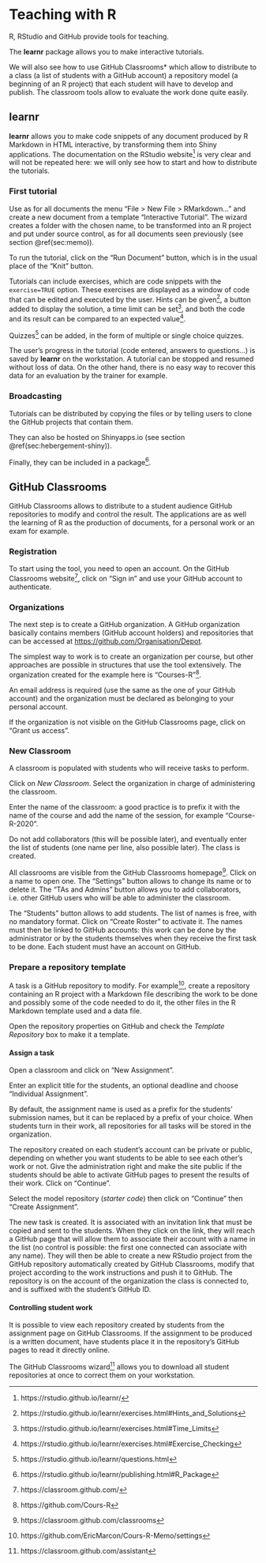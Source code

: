 # Teaching with R {#chap-enseigner}

\toc{1}

R, RStudio and GitHub provide tools for teaching.

The **learnr** package allows you to make interactive tutorials.

We will also see how to use GitHub Classrooms* which allow to distribute to a class (a list of students with a GitHub account) a repository model (a beginning of an R project) that each student will have to develop and publish.
The classroom tools allow to evaluate the work done quite easily.


## learnr

**learnr** allows you to make code snippets of any document produced by R Markdown in HTML interactive, by transforming them into Shiny applications.
The documentation on the RStudio website[^801] is very clear and will not be repeated here: we will only see how to start and how to distribute the tutorials.

[^801]: https://rstudio.github.io/learnr/

### First tutorial

Use as for all documents the menu "File > New File > RMarkdown..." and create a new document from a template "Interactive Tutorial".
The wizard creates a folder with the chosen name, to be transformed into an R project and put under source control, as for all documents seen previously (see section \@ref(sec:memo)).

To run the tutorial, click on the "Run Document" button, which is in the usual place of the "Knit" button.

Tutorials can include exercises, which are code snippets with the `exercise=TRUE` option.
These exercises are displayed as a window of code that can be edited and executed by the user.
Hints can be given[^802], a button added to display the solution, a time limit can be set[^803], and both the code and its result can be compared to an expected value[^804].

[^802]: https://rstudio.github.io/learnr/exercises.html#Hints_and_Solutions

[^803]: https://rstudio.github.io/learnr/exercises.html#Time_Limits

[^804]: https://rstudio.github.io/learnr/exercises.html#Exercise_Checking

Quizzes[^805] can be added, in the form of multiple or single choice quizzes.

[^805]: https://rstudio.github.io/learnr/questions.html

The user's progress in the tutorial (code entered, answers to questions...) is saved by **learnr** on the workstation.
A tutorial can be stopped and resumed without loss of data.
On the other hand, there is no easy way to recover this data for an evaluation by the trainer for example.


### Broadcasting

Tutorials can be distributed by copying the files or by telling users to clone the GitHub projects that contain them.

They can also be hosted on Shinyapps.io (see section \@ref(sec:hebergement-shiny)).

Finally, they can be included in a package[^806].

[^806]: https://rstudio.github.io/learnr/publishing.html#R_Package


## GitHub Classrooms

GitHub Classrooms allows to distribute to a student audience GitHub repositories to modify and control the result.
The applications are as well the learning of R as the production of documents, for a personal work or an exam for example.

### Registration

To start using the tool, you need to open an account.
On the GitHub Classrooms website[^807], click on "Sign in" and use your GitHub account to authenticate.

[^807]: https://classroom.github.com/


### Organizations

The next step is to create a GitHub organization.
A GitHub organization basically contains members (GitHub account holders) and repositories that can be accessed at <https://github.com/Organisation/Depot>.

The simplest way to work is to create an organization per course, but other approaches are possible in structures that use the tool extensively.
The organization created for the example here is "Courses-R"[^808].

[^808]: https://github.com/Cours-R

An email address is required (use the same as the one of your GitHub account) and the organization must be declared as belonging to your personal account.

If the organization is not visible on the GitHub Classrooms page, click on "Grant us access".


### New Classroom

A classroom is populated with students who will receive tasks to perform.

Click on *New Classroom*.
Select the organization in charge of administering the classroom.

Enter the name of the classroom: a good practice is to prefix it with the name of the course and add the name of the session, for example "Course-R-2020".

Do not add collaborators (this will be possible later), and eventually enter the list of students (one name per line, also possible later).
The class is created.

All classrooms are visible from the GitHub Classrooms homepage[^809].
Click on a name to open one.
The "Settings" button allows to change its name or to delete it.
The "TAs and Admins" button allows you to add collaborators, i.e. other GitHub users who will be able to administer the classroom.

[^809]: https://classroom.github.com/classrooms

The "Students" button allows to add students.
The list of names is free, with no mandatory format.
Click on "Create Roster" to activate it.
The names must then be linked to GitHub accounts: this work can be done by the administrator or by the students themselves when they receive the first task to be done.
Each student must have an account on GitHub.


### Prepare a repository template

A task is a GitHub repository to modify.
For example[^810], create a repository containing an R project with a Markdown file describing the work to be done and possibly some of the code needed to do it, the other files in the R Markdown template used and a data file.

[^810]: https://github.com/EricMarcon/Cours-R-Memo/settings

Open the repository properties on GitHub and check the *Template Repository* box to make it a template.


#### Assign a task

Open a classroom and click on "New Assignment".

Enter an explicit title for the students, an optional deadline and choose "Individual Assignment".

By default, the assignment name is used as a prefix for the students' submission names, but it can be replaced by a prefix of your choice.
When students turn in their work, all repositories for all tasks will be stored in the organization.

The repository created on each student's account can be private or public, depending on whether you want students to be able to see each other's work or not.
Give the administration right and make the site public if the students should be able to activate GitHub pages to present the results of their work.
Click on "Continue".

Select the model repository (*starter code*) then click on "Continue" then "Create Assignment".

The new task is created.
It is associated with an invitation link that must be copied and sent to the students.
When they click on the link, they will reach a GitHub page that will allow them to associate their account with a name in the list (no control is possible: the first one connected can associate with any name).
They will then be able to create a new RStudio project from the GitHub repository automatically created by GitHub Classrooms, modify that project according to the work instructions and push it to GitHub.
The repository is on the account of the organization the class is connected to, and is suffixed with the student's GitHub ID.


#### Controlling student work

It is possible to view each repository created by students from the assignment page on GitHub Classrooms.
If the assignment to be produced is a written document, have students place it in the repository's GitHub pages to read it directly online.

The GitHub Classrooms wizard[^811] allows you to download all student repositories at once to correct them on your workstation.

[^811]: https://classroom.github.com/assistant
